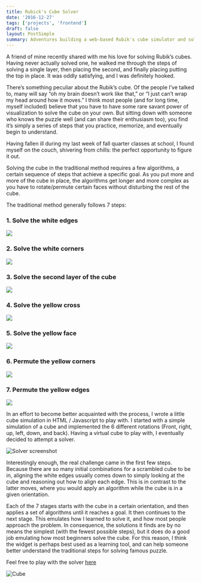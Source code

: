 ```yaml
---
title: Rubick's Cube Solver
date: '2016-12-27'
tags: ['projects', 'frontend']
draft: false
layout: PostSimple
summary: Adventures building a web-based Rubik's cube simulator and solver.
---
```


A friend of mine recently shared with me his love for solving Rubik’s cubes. Having never actually solved one, he walked me through the steps of solving a single layer, then placing the second, and finally placing putting the top in place. It was oddly satisfying, and I was definitely hooked.

There’s something peculiar about the Rubik’s cube. Of the people I’ve talked to, many will say “oh my brain doesn’t work like that,” or “I just can’t wrap my head around how it moves.” I think most people (and for long time, myself included) believe that you have to have some rare savant power of visualization to solve the cube on your own. But sitting down with someone who knows the puzzle well (and can share their enthusiasm too), you find it’s simply a series of steps that you practice, memorize, and eventually begin to understand.

Having fallen ill during my last week of fall quarter classes at school, I found myself on the couch, shivering from chills: the perfect opportunity to figure it out.

Solving the cube in the traditional method requires a few algorithms, a certain sequence of steps that achieve a specific goal. As you put more and more of the cube in place, the algorithms get longer and more complex as you have to rotate/permute certain faces without disturbing the rest of the cube.

The traditional method generally follows 7 steps:

### 1. Solve the white edges

![](https://ericburlingame-blog.s3-us-west-2.amazonaws.com/blog_images/2016/12/CubeSolutionSteps1.png)

### 2. Solve the white corners

![](https://ericburlingame-blog.s3-us-west-2.amazonaws.com/blog_images/2016/12/CubeSolutionSteps2.png)

### 3. Solve the second layer of the cube

![](https://ericburlingame-blog.s3-us-west-2.amazonaws.com/blog_images/2016/12/CubeSolutionSteps3.png)

### 4. Solve the yellow cross

![](https://ericburlingame-blog.s3-us-west-2.amazonaws.com/blog_images/2016/12/CubeSolutionSteps4.png)

### 5. Solve the yellow face

![](https://ericburlingame-blog.s3-us-west-2.amazonaws.com/blog_images/2016/12/CubeSolutionSteps5.png)

### 6. Permute the yellow corners

![](https://ericburlingame-blog.s3-us-west-2.amazonaws.com/blog_images/2016/12/CubeSolutionSteps6.png)

### 7. Permute the yellow edges

![](https://ericburlingame-blog.s3-us-west-2.amazonaws.com/blog_images/2016/12/CubeSolutionSteps7.png)

In an effort to become better acquainted with the process, I wrote a little cube simulation in HTML / Javascript to play with. I started with a simple simulation of a cube and implemented the 6 different rotations (Front, right, up, left, down, and back). Having a virtual cube to play with, I eventually decided to attempt a solver.

![Solver screenshot](https://ericburlingame-blog.s3-us-west-2.amazonaws.com/blog_images/2016/12/solver_screenshot.png)

Interestingly enough, the real challenge came in the first few steps. Because there are so many initial combinations for a scrambled cube to be in, aligning the white edges usually comes down to simply looking at the cube and reasoning out how to align each edge. This is in contrast to the latter moves, where you would apply an algorithm while the cube is in a given orientation.

Each of the 7 stages starts with the cube in a certain orientation, and then applies a set of algorithms until it reaches a goal. It then continues to the next stage. This emulates how I learned to solve it, and how most people approach the problem. In consequence, the solutions it finds are by no means the simplest (with the fewest possible steps), but it does do a good job emulating how most beginners solve the cube. For this reason, I think the widget is perhaps best used as a learning tool, and can help someone better understand the traditional steps for solving famous puzzle.

Feel free to play with the solver [here](https://rubix.ericburlingame.com/)

![Cube](https://ericburlingame-blog.s3-us-west-2.amazonaws.com/blog_images/2016/12/Rubix-1.jpg)
